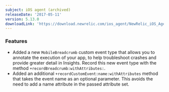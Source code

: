 ```yaml
---
subject: iOS agent (archived)
releaseDate: '2017-05-11'
version: 5.13.0
downloadLink: 'https://download.newrelic.com/ios_agent/NewRelic_iOS_Agent_5.13.0.zip'
---
```


### Features

* Added a new `MobileBreadcrumb` custom event type that allows you to annotate the execution of your app, to help troubleshoot crashes and provide greater detail in Insights. Record this new event type with the method `+recordBreadcrumb:withAttributes:`.
* Added an additional `+recordCustomEvent:name:withAttributes` method that takes the event name as an optional parameter. This avoids the need to add a name attribute in the passed attribute set.
